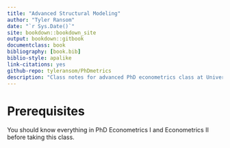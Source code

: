 ```yaml
--- 
title: "Advanced Structural Modeling"
author: "Tyler Ransom"
date: "`r Sys.Date()`"
site: bookdown::bookdown_site
output: bookdown::gitbook
documentclass: book
bibliography: [book.bib]
biblio-style: apalike
link-citations: yes
github-repo: tyleransom/PhDmetrics
description: "Class notes for advanced PhD econometrics class at University of Oklahoma."
---
```


# Prerequisites

You should know everything in PhD Econometrics I and Econometrics II before taking this class.

